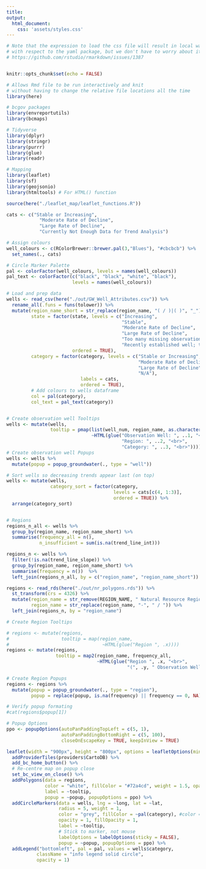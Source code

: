 ```yaml
---
title: 
output: 
  html_document:
    css: 'assets/styles.css'
---
```


```r
# Note that the expression to load the css file will result in local warnings
# with respect to the yaml package, but we don't have to worry about it for now: 
# https://github.com/rstudio/rmarkdown/issues/1387


knitr::opts_chunk$set(echo = FALSE)

# Allows Rmd file to be run interactively and knit 
# without having to change the relative file locations all the time
library(here) 

# bcgov packages
library(envreportutils)
library(bcmaps)

# Tidyverse
library(dplyr)
library(stringr)
library(purrr)
library(glue)
library(readr)

# Mapping
library(leaflet)
library(sf)
library(geojsonio)
library(htmltools) # For HTML() function

source(here("./leaflet_map/leaflet_functions.R"))
```

```r
cats <- c("Stable or Increasing", 
            "Moderate Rate of Decline",
            "Large Rate of Decline",
            "Currently Not Enough Data for Trend Analysis")

# Assign colours
well_colours <- c(RColorBrewer::brewer.pal(3,"Blues"), "#cbcbcb") %>%
  set_names(., cats)

# Circle Marker Palette
pal <- colorFactor(well_colours, levels = names(well_colours))
pal_text <- colorFactor(c("black", "black", "white", "black"), 
                        levels = names(well_colours))

# Load and prep data
wells <- read_csv(here("./out/GW_Well_Attributes.csv")) %>%
  rename_all(.funs = funs(tolower)) %>%
  mutate(region_name_short = str_replace(region_name, "( / )|( )", "_"),
         state = factor(state, levels = c("Increasing", 
                                          "Stable",
                                          "Moderate Rate of Decline",
                                          "Large Rate of Decline",
                                          "Too many missing observations to perform trend analysis",
                                          "Recently established well; time series too short for trend analysis"),
                        ordered = TRUE),
         category = factor(category, levels = c("Stable or Increasing", 
                                                "Moderate Rate of Decline",
                                                "Large Rate of Decline",
                                                "N/A"),
                           labels = cats,
                           ordered = TRUE),
         # Add colours to wells dataframe
         col = pal(category),
         col_text = pal_text(category))


# Create observation well Tooltips
wells <- mutate(wells, 
                tooltip = pmap(list(well_num, region_name, as.character(category)),
                               ~HTML(glue("Observation Well: ", ..1, "<br>",
                                          "Region: ", ..2, "<br>", 
                                          "Category: ", ..3, "<br>"))))
# Create observation well Popups
wells <- wells %>%
  mutate(popup = popup_groundwater(., type = "well"))

# Sort wells so decreasing trends appear last (on top)
wells <- mutate(wells,
                category_sort = factor(category, 
                                       levels = cats[c(4, 1:3)],
                                       ordered = TRUE)) %>%
  arrange(category_sort)


# Regions
regions_n_all <- wells %>%
  group_by(region_name, region_name_short) %>%
  summarise(frequency_all = n(),
            n_insufficient = sum(is.na(trend_line_int)))

regions_n <- wells %>%
  filter(!is.na(trend_line_slope)) %>%
  group_by(region_name, region_name_short) %>%
  summarise(frequency = n())  %>% 
  left_join(regions_n_all, by = c("region_name", "region_name_short"))

regions <- read_rds(here("./out/nr_polygons.rds")) %>%
  st_transform(crs = 4326) %>%
  mutate(region_name = str_remove(REGION_NAME, " Natural Resource Region"),
         region_name = str_replace(region_name, "-", " / ")) %>%
  left_join(regions_n, by = "region_name")

# Create Region Tooltips

# regions <- mutate(regions,
#                   tooltip = map(region_name,
#                                  ~HTML(glue("Region ", .x))))
regions <- mutate(regions,
                  tooltip = map2(region_name, frequency_all,
                                 ~HTML(glue("Region ", .x, "<br>",
                                            "(", .y, " Observation Wells)"))))

# Create Region Popups
regions <- regions %>%
  mutate(popup = popup_groundwater(., type = "region"),
         popup = replace(popup, is.na(frequency) || frequency == 0, NA))

# Verify popup formating
#cat(regions$popup[1])

# Popup Options
ppo <- popupOptions(autoPanPaddingTopLeft = c(5, 1),
                    autoPanPaddingBottomRight = c(5, 100),
                    closeOnEscapeKey = TRUE, keepInView = TRUE)
```


```r
leaflet(width = "900px", height = "800px", options = leafletOptions(minZoom = 5)) %>% 
  addProviderTiles(providers$CartoDB) %>%
  add_bc_home_button() %>%
  # Re-centre map on popup close
  set_bc_view_on_close() %>%
  addPolygons(data = regions,
              color = "white", fillColor = "#72a4cd", weight = 1.5, opacity = 1, fillOpacity = 0.4,
              label = ~tooltip,
              popup = ~popup, popupOptions = ppo) %>%
  addCircleMarkers(data = wells, lng = ~long, lat = ~lat,
                   radius = 5, weight = 1, 
                   color = "grey", fillColor = ~pal(category), #color = "#3182BD",
                   opacity = 1, fillOpacity = 1,
                   label = ~tooltip, 
                   # Stick to marker, not mouse
                   labelOptions = labelOptions(sticky = FALSE),
                   popup = ~popup, popupOptions = ppo) %>%
  addLegend("bottomleft", pal = pal, values = wells$category,
           className = "info legend solid circle",
           opacity = 1)

```